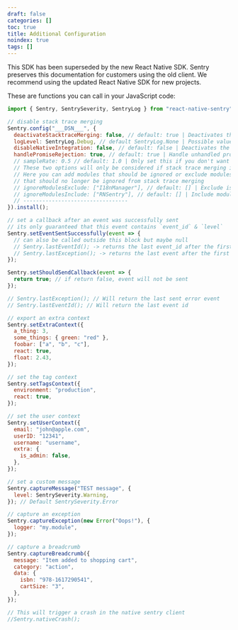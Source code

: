 ```yaml
---
draft: false
categories: []
toc: true
title: Additional Configuration
noindex: true
tags: []
---
```


<Alert level="warning" title="Note"><markdown>

This SDK has been superseded by the new React Native SDK. Sentry preserves this documentation for customers using the old client. We recommend using the <Link to="/platforms/react-native/">updated React Native SDK</Link> for new projects.

</markdown></Alert>

These are functions you can call in your JavaScript code:

```javascript
import { Sentry, SentrySeverity, SentryLog } from "react-native-sentry";

// disable stack trace merging
Sentry.config("___DSN___", {
  deactivateStacktraceMerging: false, // default: true | Deactivates the stack trace merging feature
  logLevel: SentryLog.Debug, // default SentryLog.None | Possible values:  .None, .Error, .Debug, .Verbose
  disableNativeIntegration: false, // default: false | Deactivates the native integration and only uses raven-js
  handlePromiseRejection: true, // default: true | Handle unhandled promise rejections
  // sampleRate: 0.5 // default: 1.0 | Only set this if you don't want to send every event so e.g.: 0.5 will send 50% of all events
  // These two options will only be considered if stack trace merging is active
  // Here you can add modules that should be ignored or exclude modules
  // that should no longer be ignored from stack trace merging
  // ignoreModulesExclude: ["I18nManager"], // default: [] | Exclude is always stronger than include
  // ignoreModulesInclude: ["RNSentry"], // default: [] | Include modules that should be ignored too
  // ---------------------------------
}).install();

// set a callback after an event was successfully sent
// its only guaranteed that this event contains `event_id` & `level`
Sentry.setEventSentSuccessfully(event => {
  // can also be called outside this block but maybe null
  // Sentry.lastEventId(); -> returns the last event_id after the first successfully sent event
  // Sentry.lastException(); -> returns the last event after the first successfully sent event
});

Sentry.setShouldSendCallback(event => {
  return true; // if return false, event will not be sent
});

// Sentry.lastException(); // Will return the last sent error event
// Sentry.lastEventId(); // Will return the last event id

// export an extra context
Sentry.setExtraContext({
  a_thing: 3,
  some_things: { green: "red" },
  foobar: ["a", "b", "c"],
  react: true,
  float: 2.43,
});

// set the tag context
Sentry.setTagsContext({
  environment: "production",
  react: true,
});

// set the user context
Sentry.setUserContext({
  email: "john@apple.com",
  userID: "12341",
  username: "username",
  extra: {
    is_admin: false,
  },
});

// set a custom message
Sentry.captureMessage("TEST message", {
  level: SentrySeverity.Warning,
}); // Default SentrySeverity.Error

// capture an exception
Sentry.captureException(new Error("Oops!"), {
  logger: "my.module",
});

// capture a breadcrumb
Sentry.captureBreadcrumb({
  message: "Item added to shopping cart",
  category: "action",
  data: {
    isbn: "978-1617290541",
    cartSize: "3",
  },
});

// This will trigger a crash in the native sentry client
//Sentry.nativeCrash();
```
